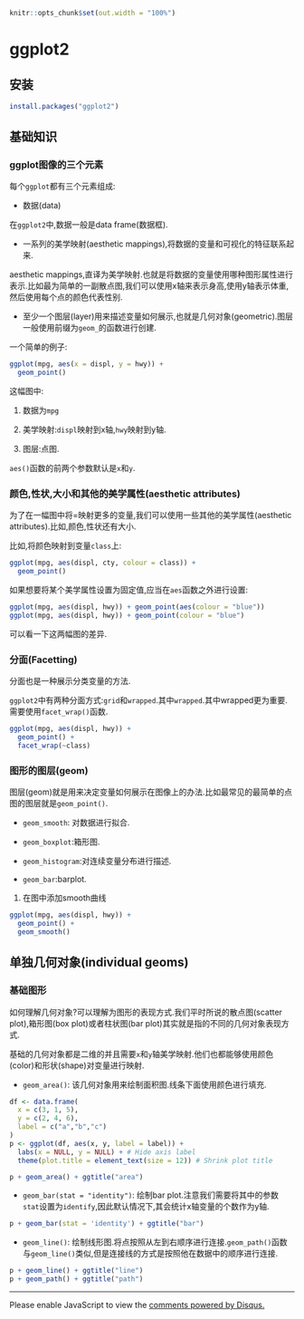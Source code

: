 ```r
knitr::opts_chunk$set(out.width = "100%")
```

# ggplot2 {#ggplot2}

## 安装

```r
install.packages("ggplot2")
```

## 基础知识

### ggplot图像的三个元素

每个`ggplot`都有三个元素组成:

* 数据(data)

在`ggplot2`中,数据一般是data frame(数据框).

* 一系列的美学映射(aesthetic mappings),将数据的变量和可视化的特征联系起来.

aesthetic mappings,直译为美学映射.也就是将数据的变量使用哪种图形属性进行表示.比如最为简单的一副散点图,我们可以使用x轴来表示身高,使用y轴表示体重,然后使用每个点的颜色代表性别.

* 至少一个图层(layer)用来描述变量如何展示,也就是几何对象(geometric).图层一般使用前缀为`geom_`的函数进行创建.

一个简单的例子:

```r
ggplot(mpg, aes(x = displ, y = hwy)) + 
  geom_point()
```

这幅图中:

1. 数据为`mpg`

2. 美学映射:`displ`映射到x轴,`hwy`映射到y轴.

3. 图层:点图.

`aes()`函数的前两个参数默认是`x`和`y`.

### 颜色,性状,大小和其他的美学属性(aesthetic attributes)

为了在一幅图中将=映射更多的变量,我们可以使用一些其他的美学属性(aesthetic attributes).比如,颜色,性状还有大小.

比如,将颜色映射到变量`class`上:

```r
ggplot(mpg, aes(displ, cty, colour = class)) + 
  geom_point()
```

如果想要将某个美学属性设置为固定值,应当在`aes`函数之外进行设置:

```r
ggplot(mpg, aes(displ, hwy)) + geom_point(aes(colour = "blue"))
ggplot(mpg, aes(displ, hwy)) + geom_point(colour = "blue")
```

可以看一下这两幅图的差异.

### 分面(Facetting)

分面也是一种展示分类变量的方法.

`ggplot2`中有两种分面方式:`grid`和`wrapped`.其中`wrapped`.其中wrapped更为重要.需要使用`facet_wrap()`函数.

```r
ggplot(mpg, aes(displ, hwy)) + 
  geom_point() + 
  facet_wrap(~class)
```

### 图形的图层(geom)

图层(geom)就是用来决定变量如何展示在图像上的办法.比如最常见的最简单的点图的图层就是`geom_point()`.

* `geom_smooth`: 对数据进行拟合.

* `geom_boxplot`:箱形图.

* `geom_histogram`:对连续变量分布进行描述.

* `geom_bar`:barplot.

1. 在图中添加smooth曲线

```r
ggplot(mpg, aes(displ, hwy)) + 
  geom_point() + 
  geom_smooth()
```


## 单独几何对象(individual geoms)

### 基础图形

如何理解几何对象?可以理解为图形的表现方式.我们平时所说的散点图(scatter plot),箱形图(box plot)或者柱状图(bar plot)其实就是指的不同的几何对象表现方式.

基础的几何对象都是二维的并且需要`x`和`y`轴美学映射.他们也都能够使用颜色(color)和形状(shape)对变量进行映射.

* `geom_area()`: 该几何对象用来绘制面积图.线条下面使用颜色进行填充.

```r
df <- data.frame(
  x = c(3, 1, 5), 
  y = c(2, 4, 6), 
  label = c("a","b","c")
)
p <- ggplot(df, aes(x, y, label = label)) + 
  labs(x = NULL, y = NULL) + # Hide axis label
  theme(plot.title = element_text(size = 12)) # Shrink plot title
```

```r
p + geom_area() + ggtitle("area")
```

* `geom_bar(stat = "identity")`: 绘制bar plot.注意我们需要将其中的参数`stat`设置为`identify`,因此默认情况下,其会统计x轴变量的个数作为y轴.

```r
p + geom_bar(stat = 'identity') + ggtitle("bar")
```

* `geom_line()`: 绘制线形图.将点按照从左到右顺序进行连接.`geom_path()`函数与`geom_line()`类似,但是连接线的方式是按照他在数据中的顺序进行连接.

```r
p + geom_line() + ggtitle("line")
p + geom_path() + ggtitle("path")
```

---

<div id="disqus_thread"></div>
<script>

/**
*  RECOMMENDED CONFIGURATION VARIABLES: EDIT AND UNCOMMENT THE SECTION BELOW TO INSERT DYNAMIC VALUES FROM YOUR PLATFORM OR CMS.
*  LEARN WHY DEFINING THESE VARIABLES IS IMPORTANT: https://disqus.com/admin/universalcode/#configuration-variables*/
/*
var disqus_config = function () {
this.page.url = PAGE_URL;  // Replace PAGE_URL with your page's canonical URL variable
this.page.identifier = PAGE_IDENTIFIER; // Replace PAGE_IDENTIFIER with your page's unique identifier variable
};
*/
(function() { // DON'T EDIT BELOW THIS LINE
var d = document, s = d.createElement('script');
s.src = 'https://r-cookbook-shen.disqus.com/embed.js';
s.setAttribute('data-timestamp', +new Date());
(d.head || d.body).appendChild(s);
})();
</script>
<noscript>Please enable JavaScript to view the <a href="https://disqus.com/?ref_noscript">comments powered by Disqus.</a></noscript>
                            
